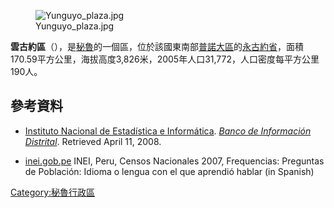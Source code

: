[[Image:Yunguyo_plaza.jpg|right]]

'''雲古約區'''（{{lang-es|Distrito de Yunguyo}}），是[[秘魯|秘魯]]的一個區，位於該國東南部[[普諾大區|普諾大區]]的[[永古約省|永古約省]]，面積170.59平方公里，海拔高度3,826米，2005年人口31,772，人口密度每平方公里190人。

==參考資料==
*{{es icon}} [[Instituto_Nacional_de_Estadística_e_Informática|Instituto Nacional de Estadística e Informática]]. ''[https://web.archive.org/web/20080423164200/http://desa.inei.gob.pe/mapas/bid/ Banco de Información Distrital]''. Retrieved April 11, 2008.
*[https://web.archive.org/web/20130127005551/http://iinei.inei.gob.pe/iinei/RedatamCpv2007.asp?id=ResultadosCensales%3Fori%3DC inei.gob.pe] INEI, Peru, Censos Nacionales 2007, Frequencias: Preguntas de Población: Idioma o lengua con el que aprendió hablar (in Spanish)

{{Peru-geo-stub}}
[[Category:秘魯行政區|Category:秘魯行政區]]